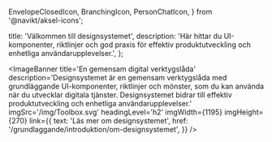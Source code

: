   EnvelopeClosedIcon,
  BranchingIcon,
  PersonChatIcon,
} from '@navikt/aksel-icons';



  title: 'Välkommen till designsystemet',
  description:
  'Här hittar du UI-komponenter, riktlinjer och god praxis för effektiv produktutveckling och enhetliga användarupplevelser.',
};

<ImageBanner
  title='En gemensam digital verktygslåda'
  description='Designsystemet är en gemensam verktygslåda med grundläggande UI-komponenter, riktlinjer och mönster, som du kan använda när du utvecklar digitala tjänster. Designsystemet bidrar till effektiv produktutveckling och enhetliga användarupplevelser.'
  imgSrc='/img/Toolbox.svg'
  headingLevel='h2'
  imgWidth={1195}
  imgHeight={270}
  link={{
      text: 'Läs mer om designsystemet',
      href: '/grundlaggande/introduktion/om-designsystemet',
  }}
/>

<ImageBanner
  title='Tillgängliga och flexibla komponenter'
  description='När vi skapar de mest grundläggande komponenterna bara en gång, säkerställer vi hög kvalitet. Komponenten testas grundligt, och vi uppfyller tillgänglighetskraven. Komponenterna är skapade i Figma och i React. Du kan sätta ihop dem på många olika sätt och i olika mönster.'
  videoSrc='/animations/Page'
  imgPosition='right'
  headingLevel='h2'
  imgWidth={1195}
  imgHeight={270}
  fallbackImgSrc='/img/reduced-motion/Page.png'
  fallbackImgAlt='Designskiss av en mobiltelefon som har komponenter från designsystemet i sig.'
/>

<ImageBanner
  title='Använd egna teman'
  description='Designsystemet stöder olika identiteter genom teman. På detta sätt kan alla utgå från samma designsystem men anpassa det till olika avsändaridentiteter.'
  videoSrc='/animations/Theme'
  headingLevel='h2'
  imgWidth={1195}
  imgHeight={270}
  fallbackImgSrc='/img/reduced-motion/Theme.png'
  fallbackImgAlt='Designskiss av en webbsida som visar hur designsystemet kan anpassas till olika identiteter.'
/>

<style>
  {`
header:first-of-type {
  background-color: transparent;
}
`}
</style>
